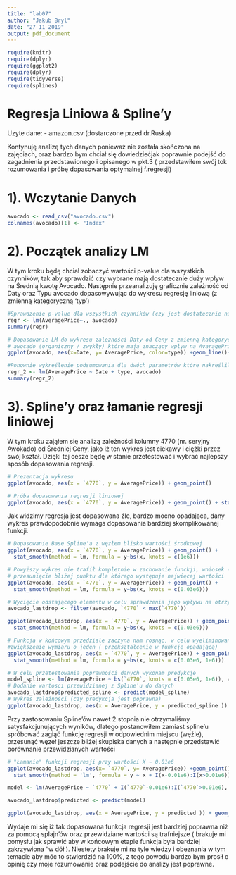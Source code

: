 ---
title: "lab07"
author: "Jakub Bryl"
date: "27 11 2019"
output: pdf_document
---

```{r setup, include=FALSE}
require(knitr)
require(dplyr)
require(ggplot2)
require(dplyr)
require(tidyverse)
require(splines)
```


# Regresja Liniowa & Spline'y

Uzyte dane:
  - amazon.csv (dostarczone przed dr.Ruska)
 
Kontynuję analizę tych danych ponieważ nie została skończona na zajęciach, oraz bardzo bym chciał się dowiedziećjak poprawnie podejść do zagadnienia przedstawionego i opisanego w pkt.3 ( przedstawiłem swój tok rozumowania i próbę dopasowania optymalnej f.regresji)

# 1). Wczytanie Danych
```{r}
avocado <- read_csv("avocado.csv")
colnames(avocado)[1] <- "Index"
```

# 2). Początek analizy LM 

W tym kroku będę chciał zobaczyć wartości p-value dla wszystkich czynników, tak aby sprawdzić czy wybrane mają dostatecznie duży wpływ na Średnią kwotę Avocado. 
Następnie przeanalizuję graficznie zależność od Daty oraz Typu avocado dopasowywując do wykresu regresję liniową (z zmienną kategoryczną 'typ')
```{r}
#Sprawdzenie p-value dla wszystkich czynników (czy jest dostatecznie niskie -> wplyw na średnią cenę)
regr <- lm(AveragePrice~., avocado)
summary(regr)

# Dopasowanie LM do wykresu zależności Daty od Ceny z zmienną kategoryczną typu 
# awocado (organiczny / zwykły) które mają znaczący wpływ na AvaragePrice 
ggplot(avocado, aes(x=Date, y= AveragePrice, color=type)) +geom_line()+stat_smooth(method = 'lm')

#Ponownie wykreślenie podsumowania dla dwóch parametrów które nakreśliliśmy (niskie p-val)
regr_2 <- lm(AveragePrice ~ Date + type, avocado)
summary(regr_2)
```

# 3). Spline'y oraz łamanie regresji liniowej

W tym kroku zająłem się analizą zależności kolumny 4770 (nr. seryjny Awokado) od Średniej Ceny, jako iż ten wykres jest ciekawy i ciężki przez swój kształ. 
Dzięki tej cesze będę w stanie przetestować i wybrać najlepszy sposób dopasowania regresji.
```{r}
# Prezentacja wykresu
ggplot(avocado, aes(x = `4770`, y = AveragePrice)) + geom_point()

# Próba dopasowania regresji liniowej
ggplot(avocado, aes(x = `4770`, y = AveragePrice)) + geom_point() + stat_smooth(method = 'lm')

```


Jak widzimy regresja jest dopasowana źle, bardzo mocno opadająca, dany wykres prawdopodobnie wymaga dopasowania bardziej skomplikowanej funkcji.

```{r}
# Dopasowanie Base Spline'a z węzłem blisko wartości środkowej
ggplot(avocado, aes(x = `4770`, y = AveragePrice)) + geom_point() +
  stat_smooth(method = lm, formula = y~bs(x, knots = c(1e6)))

# Powyższy wykres nie trafił kompletnie w zachowanie funckji, wniosek -> 
# przesunięcie bliżej punktu dla którego występuje najwięcej wartości
ggplot(avocado, aes(x = `4770`, y = AveragePrice)) + geom_point() +
  stat_smooth(method = lm, formula = y~bs(x, knots = c(0.03e6)))

# Wycięcie odstającego elementu w celu sprawdzenia jego wpływu na otrzymywane wyniki
avocado_lastdrop <- filter(avocado, `4770` < max(`4770`))

ggplot(avocado_lastdrop, aes(x = `4770`, y = AveragePrice)) + geom_point() + 
  stat_smooth(method = lm, formula = y~bs(x, knots = c(0.03e6)))

# Funkcja w końcowym przedziale zaczyna nam rosnąc, w celu wyeliminowania tego zjawiska konieczne jest 
#zwiększenie wymiaru o jeden ( przekształcenie w funkcje opadającą)
ggplot(avocado_lastdrop, aes(x = `4770`, y = AveragePrice)) + geom_point() + 
  stat_smooth(method = lm, formula = y~bs(x, knots = c(0.03e6, 1e6)))

# W celu przetestowania poprawności danych wykonam predykcje
model_spline <- lm(AveragePrice ~ bs(`4770`, knots = c(0.05e6, 1e6)), avocado_lastdrop)
# Dodanie wartosci przewidzianej z Spline'u do danych 
avocado_lastdrop$predicted_spline <- predict(model_spline)
# Wykres zależności (czy predykcja jest poprawna)
ggplot(avocado_lastdrop, aes(x = AveragePrice, y = predicted_spline )) + geom_point()
```

Przy zastosowaniu Spline'ów nawet 2 stopnia nie otrzymaliśmy satysfakcjunujących wyników, dlatego postanowiłem zamiast spline'u spróbować zagiąć funkcję regresji w odpowiednim miejscu (węźle), przesunąć węzeł jeszcze bliżej skupiska danych a następnie przedstawić porównanie przewidzianych wartości

```{r}
# "Łamanie" funkcji regresji przy wartości X ~ 0.01e6
ggplot(avocado_lastdrop, aes(x= `4770`, y= AveragePrice)) +geom_point()+ 
  stat_smooth(method = 'lm', formula = y ~ x + I(x-0.01e6):I(x>0.01e6))

model <- lm(AveragePrice ~ `4770` + I(`4770`-0.01e6):I(`4770`>0.01e6), avocado_lastdrop) 

avocado_lastdrop$predicted <- predict(model)

ggplot(avocado_lastdrop, aes(x = AveragePrice, y = predicted )) + geom_point()

```

Wydaje mi się iż tak dopasowana funkcja regresji jest bardziej poprawna niż za pomocą splajn'ów oraz przewidziane wartości są trafniejsze ( brakuje mi pomysłu jak sprawić aby w końcowym etapie funkcja była bardziej zakrzywiona "w dół ). Niestety brakuje mi na tyle wiedzy i obeznania w tym temacie aby móc to stwierdzić na 100%, z tego powodu bardzo bym prosił o opinię czy moje rozumowanie oraz podejście do analizy jest poprawne.